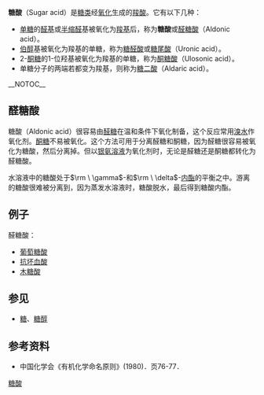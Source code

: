 {{noteTA|G1=LS}}
'''糖酸'''（Sugar acid）是[[糖类|糖类]]经[[氧化|氧化]]生成的[[羧酸|羧酸]]。它有以下几种：

* [[单糖|单糖]]的[[醛基|醛基]]或[[半缩醛|半缩醛]]基被氧化为[[羧基|羧基]]后，称为'''糖酸'''或[[醛糖酸|醛糖酸]]（Aldonic acid）。
* [[伯醇|伯醇]]基被氧化为羧基的单糖，称为[[糖醛酸|糖醛酸]]或[[糖尾酸|糖尾酸]]（Uronic acid）。
* 2-[[酮糖|酮糖]]的1-位羟基被氧化为羧基的单糖，称为[[酮糖酸|酮糖酸]]（Ulosonic acid）。
* 单糖分子的两端若都变为羧基，则称为[[糖二酸|糖二酸]]（Aldaric acid）。
__NOTOC__
== 醛糖酸 ==
糖酸（Aldonic acid）很容易由[[醛糖|醛糖]]在温和条件下氧化制备，这个反应常用[[溴水|溴水]]作氧化剂。[[酮糖|酮糖]]不易被氧化。这个方法可用于分离醛糖和酮糖，因为醛糖很容易被氧化为糖酸，然后分离掉。但以[[银氨溶液|银氨溶液]]为氧化剂时，无论是醛糖还是酮糖都转化为醛糖酸。

水溶液中的糖酸处于<math>\rm \ \gamma</math>-和<math>\rm \ \delta</math>-[[内酯|内酯]]的平衡之中。游离的糖酸很难被分离到，因为蒸发水溶液时，糖酸脱水，最后得到糖酸内酯。

== 例子 ==
醛糖酸：
* [[葡萄糖酸|葡萄糖酸]]
* [[抗坏血酸|抗坏血酸]]
* [[木糖酸|木糖酸]]

== 参见 ==
* [[糖类|糖]]、[[糖醇|糖醇]]

== 参考资料 ==
* 中国化学会《有机化学命名原则》(1980)．页76-77．

[[Category:糖酸|]]